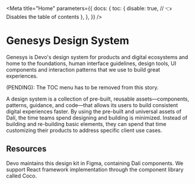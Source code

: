 

<Meta
  title="Home"
  parameters={{
    docs: {
      toc: {
        disable: true, // 👈 Disables the table of contents
      },
    },
  }}
/>

# Genesys Design System

Genesys is Devo's design system for products and digital ecosystems and home
to the foundations, human interface guidelines, design tools, UI components and
interaction patterns that we use to build great experiences.

(PENDING): The TOC menu has to be removed from this story.

<section className="mrow">
  <div className="mcol-12 mcol-sm-4">
    <Card
      description="Foundations are the basic visual elements needed to create components and patterns."
      heading="Foundations"
      image="img/card-foundation.png"
      url="/?path=/docs/foundations-overview--page"
    />
  </div>
  <div className="mcol-12 mcol-sm-4">
    <Card
      description="Components are the intuitive building blocks of our design system."
      heading="Components"
      image="img/card-components.png"
      url="/?path=/docs/components-overview--page"
    />
  </div>
  <div className="mcol-12 mcol-sm-4">
    <Card
      description="Patterns are the solutions for users to achieve a goal in the most optimized and easy way."
      heading="Patterns"
      image="img/card-patterns.png"
      url="/?path=/docs/patterns-overview--page"
    />
  </div>
</section>

A design system is a collection of pre-built, reusable assets—components,
patterns, guidance, and code—that allows its users to build consistent digital
experiences faster. By using the pre-built and universal assets of Dalí, the
time teams spend designing and building is minimized. Instead of building and
re-building basic elements, they can spend that time customizing their products
to address specific client use cases.

## Resources

Devo maintains this design kit in Figma, containing Dalí components. We support
React framework implementation through the component library called Coco.

<section className="mrow">
  <div className="mcol-12 mcol-sm-6">
    <Card
      description="The figma library to help our UX/UI designers."
      direction="horizontal"
      heading="Figma library"
      image="img/figma-logo.png"
      target="_blank"
      url="https://www.figma.com/community/file/1077910035665847768"
    />
  </div>
  <div className="mcol-12 mcol-sm-6">
    <Card
      description="The React components library to help our frontend developers."
      direction="horizontal"
      heading="React library"
      image="img/react-logo.png"
      target="_blank"
      url="https://engineering.pages.devotools.com/libraries/coco/"
    />
  </div>
</section>
